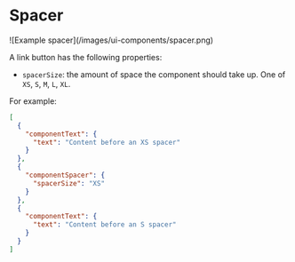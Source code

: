 
# Spacer

<ImageContainer withBorder={true}>
  ![Example spacer](/images/ui-components/spacer.png)
</ImageContainer>

A link button has the following properties:

- `spacerSize`: the amount of space the component should take up. One of `XS`, `S`, `M`, `L`, `XL`.

For example:

```json {7-11}
[
  {
    "componentText": {
      "text": "Content before an XS spacer"
    }
  },
  {
    "componentSpacer": {
      "spacerSize": "XS"
    }
  },
  {
    "componentText": {
      "text": "Content before an S spacer"
    }
  }
]
```
